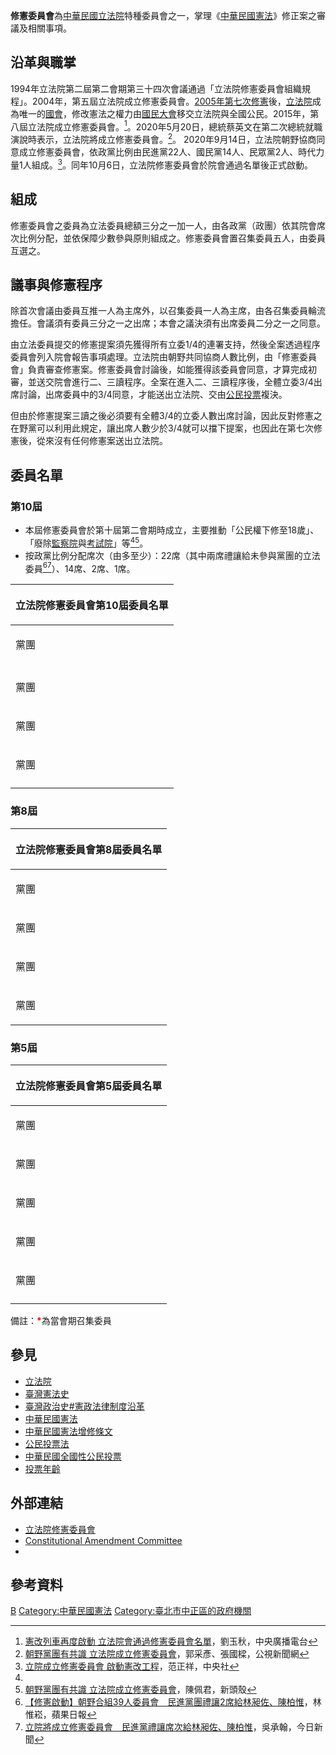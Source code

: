 {{中華民國政府部門基礎資訊
|部門名稱       = 立法院修憲委員會
|外文名稱       = Constitutional Amendment Committee<br>
|外文語言       = 英文
|部門標誌       = ROC Legislative Yuan Seal.svg
|代表圖像       = 
|代表圖像名稱   = 
|首長職銜       = 召集委員
|首長姓名       = [[管碧玲|管碧玲]]（{{DPP}}）<br />[[鍾佳濱|鍾佳濱]]（{{DPP}}）<br />[[周春米|周春米]]（{{DPP}}）<br />[[李貴敏|李貴敏]]（{{KMT}}）<br />[[鄭麗文|鄭麗文]]（{{KMT}}）
|副首長職銜     = 
|副首長姓名     = 
|秘書長職銜     = 
|秘書長姓名     = 
|副秘書長職銜   = 
|副秘書長姓名   = 
|副秘書長姓名二 = 
|副秘書長姓名三 = 
|任命者姓名     = 
|官員任期       = 
|內部單位       = 
|附屬機關       = 
|任務編組       = 
|成立日期       = 
|解散日期       = 
|所屬部門       = [[立法院|立法院]]
|授權法源       = 憲法增修條文第十二條
 
立法院組織法第九條
立法院修憲委員會組織規程
|員額           = 
|年度預算額     = 
|地址           = 10051[[臺北市|臺北市]][[中正區_(臺北市)|中正區]][[中山南路_(臺北市)|中山南路]]1號
|電話           = +886 2 2358-5858
|網站           = [http://www.ly.gov.tw/02_introduce/0204_comm/intro.action?comtcd=29 www.ly.gov.tw]
}}
'''修憲委員會'''為[[中華民國|中華民國]][[立法院|立法院]]特種委員會之一，掌理《[[中華民國憲法|中華民國憲法]]》修正案之審議及相關事項。

==沿革與職掌==
1994年立法院第二屆第二會期第三十四次會議通過「立法院修憲委員會組織規程」。2004年，第五屆立法院成立修憲委員會。[[中華民國憲法增修條文#第七次增修|2005年第七次修憲]]後，[[立法院|立法院]]成為唯一的[[國會|國會]]，修改憲法之權力由[[國民大會|國民大會]]移交立法院與全國公民。2015年，第八屆立法院成立修憲委員會。<ref>[https://www.rti.org.tw/news/view/id/2081586 憲改列車再度啟動 立法院會通過修憲委員會名單]，劉玉秋，中央廣播電台</ref>。2020年5月20日，總統蔡英文在第二次總統就職演說時表示，立法院將成立修憲委員會。<ref>[https://news.pts.org.tw/article/479525 朝野黨團有共識 立法院成立修憲委員會]，郭采彥、張國樑，公視新聞網</ref>。
2020年9月14日，立法院朝野協商同意成立修憲委員會，依政黨比例由民進黨22人、國民黨14人、民眾黨2人、時代力量1人組成。<ref name="#1">[https://www.cna.com.tw/news/firstnews/202009140253.aspx 立院成立修憲委員會 啟動憲改工程]，范正祥，中央社</ref>。同年10月6日，立法院修憲委員會於院會通過名單後正式啟動。

==組成==

修憲委員會之委員為立法委員總額三分之一加一人，由各政黨（政團）依其院會席次比例分配，並依保障少數參與原則組成之。修憲委員會置召集委員五人，由委員互選之。

==議事與修憲程序==

除首次會議由委員互推一人為主席外，以召集委員一人為主席，由各召集委員輪流擔任。會議須有委員三分之一之出席；本會之議決須有出席委員二分之一之同意。

由立法委員提交的修憲提案須先獲得所有立委1/4的連署支持，然後全案透過程序委員會列入院會報告事項處理。立法院由朝野共同協商人數比例，由「修憲委員會」負責審查修憲案。修憲委員會討論後，如能獲得該委員會同意，才算完成初審，並送交院會進行二、三讀程序。全案在進入二、三讀程序後，全體立委3/4出席討論，出席委員中的3/4同意，才能送出立法院、交由[[公民投票|公民投票]]複決。

但由於修憲提案三讀之後必須要有全體3/4的立委人數出席討論，因此反對修憲之在野黨可以利用此規定，讓出席人數少於3/4就可以擋下提案，也因此在第七次修憲後，從來沒有任何修憲案送出立法院。

==委員名單==
===第10屆===
*本屆修憲委員會於第十屆第二會期時成立，主要推動「公民權下修至18歲」、「廢除[[監察院|監察院]]與[[考試院|考試院]]」等<ref name="#1"/><ref>[https://newtalk.tw/news/view/2020-09-14/465024 朝野黨團有共識 立法院成立修憲委員會]，陳佩君，新頭殼</ref>。
*按政黨比例分配席次（由多至少）：{{DPP}}22席（其中兩席禮讓給未參與黨團的立法委員<ref>[https://tw.appledaily.com/politics/20200917/UL33QNH3VBDWPCGNL2BPTT6XYE/ 【修憲啟動】朝野合組39人委員會　民進黨團禮讓2席給林昶佐、陳柏惟]，林惟崧，蘋果日報</ref><ref>[https://www.nownews.com/news/politics/5062631 立院將成立修憲委員會　民進黨禮讓席次給林昶佐、陳柏惟]，吳承翰，今日新聞</ref>）、{{KMT}}14席、{{TPP}}2席、{{時代力量}}1席。
{| class = "wikitable"
|-
! colspan = "11" | 立法院修憲委員會第10屆委員名單
|-
| rowspan = "5" | {{DPP}}黨團
| style = "background: #8EC31F;" |
| [[邱志偉_(政治人物)|邱志偉]]
| style = "background: #8EC31F;" |
| [[羅致政|羅致政]]
| style = "background: #8EC31F;" |
| [[劉世芳|劉世芳]]
| style = "background: #8EC31F;" |
| [[吳思瑤|吳思瑤]]
| style = "background: #8EC31F;" |
| [[范雲_(台灣)|范雲]]
|-
| style = "background: #8EC31F;" |
| [[黃世杰_(立法委員)|黃世-{杰}-]]
| style = "background: #8EC31F;" |
| [[莊瑞雄|莊瑞雄]]
| style = "background: #8EC31F;" |
| [[蔡易餘|蔡易餘]]
| style = "background: #8EC31F;" |
| [[郭國文|郭國文]]
| style = "background: #8EC31F;" |
| [[賴瑞隆|賴瑞隆]]
|-
| style = "background: #8EC31F;" |
| [[陳亭妃|陳亭妃]]
| style = "background: #8EC31F;" |
| [[伍麗華|伍麗華]]
| style = "background: #8EC31F;" |
| [[何志偉|何志偉]]
| style = "background: #8EC31F;" |
| [[趙天麟_(政治人物)|趙天麟]]
| style = "background: #8EC31F;" |
| [[蘇巧慧|蘇巧慧]]
|-
| style = "background: #8EC31F;" |
| [[王定宇|王定宇]]
| style = "background: #8EC31F;" |
| [[張宏陸|張宏陸]]
| style = "background: #8EC31F;" |
| [[鍾佳濱|鍾佳濱]]<font color=FF0000>'''*'''</font>
| style = "background: #8EC31F;" |
| [[管碧玲|管碧玲]]<font color=FF0000>'''*'''</font>
| style = "background: #8EC31F;" |
| [[周春米|周春米]]<font color=FF0000>'''*'''</font>
|-
| style = "background: #a73f24" |
|[[陳柏惟|陳柏惟]]
| style = "background: {{中華民國政黨色彩|NONP}}" |
|[[林昶佐|林昶佐]]
|
| 
|
|
|
|
|-
|-
| rowspan = "3" | {{KMT}}黨團
| style = "background: #2FA8E1;"| 
| [[賴士葆|賴士葆]]
| style = "background: #2FA8E1;"|
| [[陳玉珍_(金門)|陳玉珍]]
| style = "background: #2FA8E1;"|
| [[李貴敏|李貴敏]]<font color=FF0000>'''*'''</font>
| style = "background: #2FA8E1;"|
| [[廖婉汝|廖婉汝]]
| style = "background: #2FA8E1;"|
| [[楊瓊瓔|楊瓊瓔]]
|-
| style = "background: #2FA8E1;"|
| [[林為洲|林為洲]]
| style = "background: #2FA8E1;"|
| [[魯明哲|魯明哲]]
| style = "background: #2FA8E1;"|
| [[費鴻泰|費鴻泰]]
| style = "background: #2FA8E1;"|
| [[曾銘宗|曾銘宗]]
| style = "background: #2FA8E1;"|
| [[吳怡玎|吳怡玎]]
|-
| style = "background: #2FA8E1" |
| [[謝衣鳳|謝衣鳳]]
| style = "background: #2FA8E1" |
| [[鄭麗文|鄭麗文]]<font color=FF0000>'''*'''</font>
| style = "background: #2FA8E1" |
| [[林奕華_(台灣)|林奕華]]
| style = "background: #2FA8E1" |
| [[鄭天財|鄭天財]]
|
|
|-
| rowspan = "1" | {{TPP}}黨團
| style = "background: {{Party meta/color/台灣民眾黨}}" |
| [[賴香伶|賴香伶]]
| style = "background: {{Party meta/color/台灣民眾黨}}" |
| [[張其祿|張其祿]] 
| 
| 
|
|
|
|
|-
| rowspan = "1" | {{時代力量}}黨團
| style = "background: {{Party meta/color/時代力量}}" |
| [[邱顯智|邱顯智]]
| 
|
|
| 
| 
|
| 
|
|-
|}

===第8屆===
{| class = "wikitable"
|-
! colspan = "9" | 立法院修憲委員會第8屆委員名單
|-
| rowspan = "6" | {{KMT}}黨團
| style = "background: #2FA8E1;"| 
| [[丁守中|丁守中]]
| style = "background: #2FA8E1;"|
| [[江啟臣|江啟臣]]<font color=FF0000>'''*'''</font>
| style = "background: #2FA8E1;"|
| [[江惠貞|江惠貞]]
| style = "background: #2FA8E1;"|
| [[吳育仁|吳育仁]]
|-
| style = "background: #2FA8E1;"|
| [[吳育昇|吳育昇]]<font color=FF0000>'''*'''</font>
| style = "background: #2FA8E1;"|
| [[呂學樟|呂學樟]]<font color=FF0000>'''*'''</font>
| style = "background: #2FA8E1;"|
| [[李貴敏|李貴敏]]
| style = "background: #2FA8E1;"|
| [[李慶華|李慶華]]
|-
| style = "background: #2FA8E1" |
| [[林滄敏|林滄敏]]
| style = "background: #2FA8E1" |
| [[林德福_(中國國民黨)|林德福]]
| style = "background: #2FA8E1" |
| [[林鴻池|林鴻池]]
| style = "background: #2FA8E1" |
| [[徐少萍|徐少萍]]
|-
| style = "background: #2FA8E1" |
| [[張嘉郡|張嘉郡]]
| style = "background: #2FA8E1" |
| [[陳雪生|陳雪生]]
| style = "background: #2FA8E1" |
| [[曾巨威|曾巨威]]
| style = "background: #2FA8E1" |
| [[費鴻泰|費鴻泰]]
|-
| style = "background: #2FA8E1" |
| [[楊瓊瓔|楊瓊瓔]]
| style = "background: #2FA8E1" |
| [[廖國棟|廖國棟]]
| style = "background: #2FA8E1" |
| [[蔡錦隆|蔡錦隆]]
| style = "background: #2FA8E1" |
| [[鄭汝芬|鄭汝芬]]
|-
| style = "background: #2FA8E1" |
| [[盧秀燕|盧秀燕]]
| style = "background: #2FA8E1" |
| [[賴士葆|賴士葆]]
| style = "background: #2FA8E1" |
| [[顏寬恆|顏寬恆]]
|
|
|-
| rowspan = "4" | {{DPP}}黨團
| style = "background: #8EC31F;" |
| [[尤美女|尤美女]]
| style = "background: #8EC31F;" |
| [[吳秉叡|吳秉叡]]
| style = "background: #8EC31F;" |
| [[李昆澤|李昆澤]]
| style = "background: #8EC31F;" |
| [[李俊俋|李俊俋]]<font color=FF0000>'''*'''</font>
|-
| style = "background: #8EC31F;" |
| [[李應元|李應元]]
| style = "background: #8EC31F;" |
| [[姚文智|姚文智]]
| style = "background: #8EC31F;" |
| [[柯建銘|柯建銘]]
| style = "background: #8EC31F;" |
| [[高志鵬|高志鵬]]
|-
| style = "background: #8EC31F;" |
| [[陳其邁|陳其邁]]
| style = "background: #8EC31F;" |
| [[陳亭妃|陳亭妃]]
| style = "background: #8EC31F;" |
| [[陳唐山|陳唐山]]
| style = "background: #8EC31F;" |
| [[管碧玲|管碧玲]]
|-
| style = "background: #8EC31F;" |
| [[趙天麟_(政治人物)|趙天麟]]
| style = "background: #8EC31F;" |
| [[鄭麗君|鄭麗君]]<font color=FF0000>'''*'''</font>
|
|
|
|
|-
| rowspan = "1" | {{TSU}}黨團
| style = "background: #C88B28" |
| [[賴振昌|賴振昌]]
| 
| 
| 
| 
| 
|
|-
| rowspan = "1" | {{PFP}}黨團
| style = "background: #ff9955" |
| [[李桐豪|李桐豪]]
| 
| 
| 
| 
|
| 
|}

===第5屆===
{| class = "wikitable"
|-
! colspan = "9" | 立法院修憲委員會第5屆委員名單
|-
| rowspan = "10" | {{DPP}}黨團
| style = "background: #8EC31F;" |
| [[王幸男|王幸男]]
| style = "background: #8EC31F;" |
| [[王拓|王拓]]<font color=FF0000>'''*'''</font>
| style = "background: #8EC31F;" |
| [[王雪峰_(1964年)|王雪峰]]
| style = "background: #8EC31F;" |
| [[尤清|尤清]]<font color=FF0000>'''*'''</font>
|-
| style = "background: #8EC31F;" |
| [[江昭儀|江昭儀]]
| style = "background: #8EC31F;" |
| [[李文忠_(台灣)|李文忠]]
| style = "background: #8EC31F;" |
| [[李俊毅|李俊毅]]
| style = "background: #8EC31F;" |
| [[李鎮楠|李鎮楠]]
|-
| style = "background: #8EC31F;" |
| [[杜文卿|杜文卿]]
| style = "background: #8EC31F;" |
| [[沈富雄|沈富雄]]<font color=FF0000>'''*'''</font>
| style = "background: #8EC31F;" |
| [[周慧瑛|周慧瑛]]
| style = "background: #8EC31F;" |
| [[林育生|林育生]]
|-
| style = "background: #8EC31F;" |
| [[林濁水|林濁水]]
| style = "background: #8EC31F;" |
| [[邱永仁|邱永仁]]
| style = "background: #8EC31F;" |
| [[邱垂貞|邱垂貞]]
| style = "background: #8EC31F;" |
| [[邱創進|邱創進]]
|-
| style = "background: #8EC31F;" |
| [[柯建銘|柯建銘]]
| style = "background: #8EC31F;" |
| [[段宜康|段宜康]]
| style = "background: #8EC31F;" |
| [[高志鵬|高志鵬]]
| style = "background: #8EC31F;" |
| [[張川田|張川田]]
|-
| style = "background: #8EC31F;" |
| [[張秀珍|張秀珍]]
| style = "background: #8EC31F;" |
| [[張清芳_(政治人物)|張清芳]]
| style = "background: #8EC31F;" |
| [[曹啟鴻|曹啟鴻]]
| style = "background: #8EC31F;" |
| [[許榮淑|許榮淑]]
|-
| style = "background: #8EC31F;" |
| [[郭正亮|郭正亮]]
| style = "background: #8EC31F;" |
| [[郭玟成|郭玟成]]
| style = "background: #8EC31F;" |
| [[郭俊銘|郭俊銘]]
| style = "background: #8EC31F;" |
| [[陳金德|陳金德]]
|-
| style = "background: #8EC31F;" |
| [[陳景峻|陳景峻]]
| style = "background: #8EC31F;" |
| [[葉宜津|葉宜津]]
| style = "background: #8EC31F;" |
| [[趙永清|趙永清]]
| style = "background: #8EC31F;" |
| [[蔡同榮|蔡同榮]]
|-
| style = "background: #8EC31F;" |
| [[蔡煌瑯|蔡煌瑯]]
| style = "background: #8EC31F;" |
| [[鄭國忠_(1956年)|鄭國忠]]
| style = "background: #8EC31F;" |
| [[鄭朝明|鄭朝明]]
| style = "background: #8EC31F;" |
| [[蕭美琴|蕭美琴]]
|-
| style = "background: #8EC31F;" |
| [[賴清德|賴清德]]
| style = "background: #8EC31F;" |
| [[顏錦福|顏錦福]]
| style = "background: #8EC31F;" |
| [[魏明谷|魏明谷]]
| style = "background: #8EC31F;" |
| [[林忠正|林忠正]]
|-
| rowspan = "9" | {{KMT}}黨團
| style = "background: #2FA8E1;"| 
| [[王鍾渝|王鍾渝]]
| style = "background: #2FA8E1;"|
| [[朱鳳芝|朱鳳芝]]
| style = "background: #2FA8E1;"|
| [[吳敦義|吳敦義]]
| style = "background: #2FA8E1;"|
| [[李嘉進|李嘉進]]<font color=FF0000>'''*'''</font>
|-
| style = "background: #2FA8E1;"|
| [[卓伯源|卓伯源]]
| style = "background: #2FA8E1;"|
| [[林益世|林益世]]
| style = "background: #2FA8E1;"|
| [[林進春|林進春]]
| style = "background: #2FA8E1;"|
| [[侯彩鳳|侯彩鳳]]
|-
| style = "background: #2FA8E1;" |
| [[洪秀柱|洪秀柱]]
| style = "background: #2FA8E1;" |
| [[洪昭男|洪昭男]]
| style = "background: #2FA8E1;" |
| [[紀國棟|紀國棟]]
| style = "background: #2FA8E1;" |
| [[孫國華|孫國華]]
|-
| style = "background: #2FA8E1;" |
| [[徐中雄|徐中雄]]
| style = "background: #2FA8E1;" |
| [[徐少萍|徐少萍]]
| style = "background: #2FA8E1;" |
| [[高育仁|高育仁]]<font color=FF0000>'''*'''</font>
| style = "background: #2FA8E1;" |
| [[郭添財|郭添財]]
|-
| style = "background: #2FA8E1;" |
| [[陳健民|陳健民]]
| style = "background: #2FA8E1;" |
| [[陳學聖|陳學聖]]
| style = "background: #2FA8E1;" |
| [[章仁香|章仁香]]
| style = "background: #2FA8E1;" |
| [[蔣孝嚴|章孝嚴]]
|-
| style = "background: #2FA8E1;" |
| [[曾永權|曾永權]]<font color=FF0000>'''*'''</font>
| style = "background: #2FA8E1;" |
| [[黃昭順|黃昭順]]
| style = "background: #2FA8E1;" |
| [[黃健庭|黃健庭]]
| style = "background: #2FA8E1;" |
| [[黃德福|黃德福]]
|-
| style = "background: #2FA8E1;" |
| [[楊瓊瓔|楊瓊瓔]]
| style = "background: #2FA8E1;" |
| [[廖風德|廖風德]]
| style = "background: #2FA8E1;" |
| [[廖國棟|廖國棟]]
| style = "background: #2FA8E1;" |
| [[廖婉汝|廖婉汝]]
|-
| style = "background: #2FA8E1;" |
| [[蔡家福|蔡家福]]
| style = "background: #2FA8E1;" |
| [[蔡鈴蘭|蔡鈴蘭]]
| style = "background: #2FA8E1;" |
| [[盧秀燕|盧秀燕]]
| style = "background: #2FA8E1;" |
| [[羅世雄|羅世雄]]
|-
| style = "background: #2FA8E1;" |
| [[關沃暖|關沃暖]]
| style = "background: #2FA8E1;" |
| [[高仲源|高仲源]]
|
|
|
|
|-
| rowspan = "6" | {{PFP}}黨團
| style = "background: #ff9955" |
| [[呂學樟|呂學樟]]
| style = "background: #ff9955" |
| [[李永萍|李永萍]]
| style = "background: #ff9955" |
| [[李慶安|李慶安]]
| style = "background: #ff9955" |
| [[李慶華|李慶華]]
|-
| style = "background: #ff9955" |
| [[周錫瑋|周錫瑋]]
| style = "background: #ff9955" |
| [[林正二|林正二]]
| style = "background: #ff9955" |
| [[林政義|林政義]]
| style = "background: #ff9955" |
| [[林郁方|林郁方]]
|-
| style = "background: #ff9955" |
| [[邱毅|邱毅]]
| style = "background: #ff9955" |
| [[徐耀昌|徐耀昌]]
| style = "background: #ff9955" |
| [[高明見|高明見]]
| style = "background: #ff9955" |
| [[曹原彰|曹原彰]]
|-
| style = "background: #ff9955" |
| [[許淵國|許淵國]]<font color=FF0000>'''*'''</font>
| style = "background: #ff9955" |
| [[陳進興_(政治人物)|陳進興]]<font color=FF0000>'''*'''</font>
| style = "background: #ff9955" |
| [[傅崐萁|傅崐萁]]
| style = "background: #ff9955" |
| [[馮定國|馮定國]]
|-
| style = "background: #ff9955" |
| [[黃義交|黃義交]]
| style = "background: #ff9955" |
| [[劉松藩|劉松藩]]
| style = "background: #ff9955" |
| [[鄭金玲|鄭金玲]]
| style = "background: #ff9955" |
| [[鄭美蘭|鄭美蘭]]
|-
| style = "background: #ff9955" |
| [[鍾紹和|鍾紹和]]
| style = "background: #ff9955" |
| [[鐘榮吉|鐘榮吉]]
| style = "background: #ff9955" |
| [[龐建國|龐建國]]
| style = "background: #ff9955" |
| [[顧崇廉|顧崇廉]]
|-
| rowspan = "3" | {{TSU}}黨團
| style = "background: #C88B28" |
| [[何敏豪|何敏豪]]
| style = "background: #C88B28" |
| [[吳東昇|吳東昇]]<font color=FF0000>'''*'''</font>
| style = "background: #C88B28" |
| [[林志隆_(立法委員)|林志隆]]
| style = "background: #C88B28" |
| [[陳建銘|陳建銘]]
|-
| style = "background: #C88B28" |
| [[程振隆|程振隆]]
| style = "background: #C88B28" |
| [[黃宗源|黃宗源]]
| style = "background: #C88B28" |
| [[黃政哲|黃政哲]]
| style = "background: #C88B28" |
| [[廖本煙|廖本煙]]
|-
| style = "background: #C88B28" |
| [[錢林慧君|錢林慧君]]
| 
| 
| 
| 
| 
| 
|-
| rowspan = "2" | {{Npsu}}黨團
| style = "background: #C20F51" |
| [[瓦歷斯·貝林|瓦歷斯·貝林]]
| style = "background: #C20F51" |
| [[朱星羽|朱星羽]]
| style = "background: #C20F51" |
| [[林炳坤|林炳坤]]
| style = "background: #C20F51" |
| [[陳進丁|陳進丁]]
|-
| style = "background: #C20F51" |
| [[顏清標|顏清標]]<font color=FF0000>'''*'''</font>
| 
| 
| 
| 
| 
| 
|-
|}
備註：<font color=FF0000>'''*'''</font>為當會期召集委員

== 參見 ==
* [[立法院|立法院]]
* [[臺灣憲法史|臺灣憲法史]]
* [[臺灣政治史#憲政法律制度沿革|臺灣政治史#憲政法律制度沿革]]
* [[中華民國憲法|中華民國憲法]]
* [[中華民國憲法增修條文|中華民國憲法增修條文]]
* [[公民投票法|公民投票法]]
* [[中華民國全國性公民投票|中華民國全國性公民投票]]
* [[投票年齡|投票年齡]]

==外部連結==
* [https://www.ly.gov.tw/Pages/Detail.aspx?nodeid=406&pid=43257 立法院修憲委員會]{{zh}}
*[https://www.ly.gov.tw/Engpages/index.aspx Constitutional Amendment Committee]{{en}}
*{{instagram|legislative.yuan|修憲白話文}}

==參考資料==
{{reflist}}

{{立法院特種委員會}}
[[Category:立法院特種委員會|B]]
[[Category:中華民國憲法|Category:中華民國憲法]]
[[Category:臺北市中正區的政府機關|Category:臺北市中正區的政府機關]]